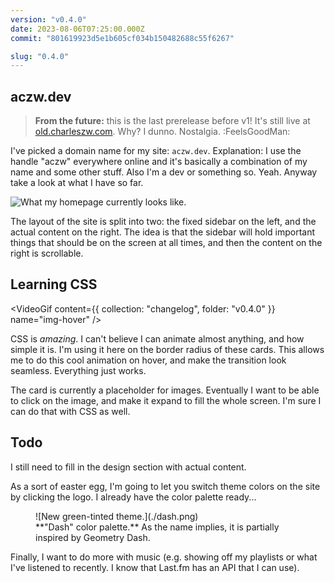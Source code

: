 ```yaml
---
version: "v0.4.0"
date: 2023-08-06T07:25:00.000Z
commit: "801619923d5e1b605cf034b150482688c55f6267"

slug: "0.4.0"
---
```



## aczw.dev

> **From the future:** this is the last prerelease before v1! It's still live at [old.charleszw.com](https://old.charleszw.com). Why? I dunno. Nostalgia. :FeelsGoodMan:

I've picked a domain name for my site: `aczw.dev`. Explanation: I use the handle "aczw" everywhere online and it's basically a combination of my name and some other stuff. Also I'm a dev or something so. Yeah. Anyway take a look at what I have so far.

![What my homepage currently looks like.](./aczw-homepage.png)

The layout of the site is split into two: the fixed sidebar on the left, and the actual content on the right. The idea is that the sidebar will hold important things that should be on the screen at all times, and then the content on the right is scrollable.

## Learning CSS

<VideoGif content={{ collection: "changelog", folder: "v0.4.0" }} name="img-hover" />

CSS is _amazing_. I can't believe I can animate almost anything, and how simple it is. I'm using it here on the border radius of these cards. This allows me to do this cool animation on hover, and make the transition look seamless. Everything just works.

The card is currently a placeholder for images. Eventually I want to be able to click on the image, and make it expand to fill the whole screen. I'm sure I can do that with CSS as well.

## Todo

I still need to fill in the design section with actual content.

As a sort of easter egg, I'm going to let you switch theme colors on the site by clicking the logo. I already have the color palette ready...

<figure>
  ![New green-tinted theme.](./dash.png)
  <figcaption>
    **"Dash" color palette.** As the name implies, it is partially inspired by Geometry Dash.
  </figcaption>
</figure>

Finally, I want to do more with music (e.g. showing off my playlists or what I've listened to recently. I know that Last.fm has an API that I can use).
